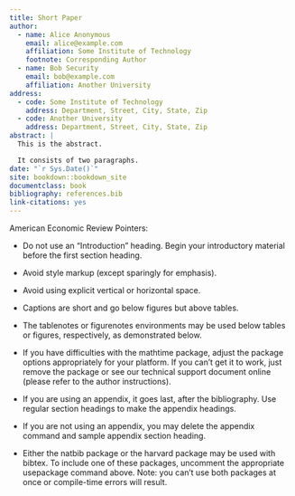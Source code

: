 ```yaml
---
title: Short Paper
author:
  - name: Alice Anonymous
    email: alice@example.com
    affiliation: Some Institute of Technology
    footnote: Corresponding Author
  - name: Bob Security
    email: bob@example.com
    affiliation: Another University
address:
  - code: Some Institute of Technology
    address: Department, Street, City, State, Zip
  - code: Another University
    address: Department, Street, City, State, Zip
abstract: |
  This is the abstract.

  It consists of two paragraphs.
date: "`r Sys.Date()`"
site: bookdown::bookdown_site
documentclass: book
bibliography: references.bib
link-citations: yes
---
```



American Economic Review Pointers:

* Do not use an "Introduction" heading. Begin your introductory material
before the first section heading.

* Avoid style markup (except sparingly for emphasis).

* Avoid using explicit vertical or horizontal space.

* Captions are short and go below figures but above tables.

* The tablenotes or figurenotes environments may be used below tables
or figures, respectively, as demonstrated below.

* If you have difficulties with the mathtime package, adjust the package
options appropriately for your platform. If you can't get it to work, just
remove the package or see our technical support document online (please
refer to the author instructions).

* If you are using an appendix, it goes last, after the bibliography.
Use regular section headings to make the appendix headings.

* If you are not using an appendix, you may delete the appendix command
and sample appendix section heading.

* Either the natbib package or the harvard package may be used with bibtex.
To include one of these packages, uncomment the appropriate usepackage command
above. Note: you can't use both packages at once or compile-time errors will result.
